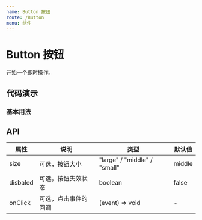 ```yaml
---
name: Button 按钮
route: /Button
menu: 组件
---
```



# Button 按钮

开始一个即时操作。

## 代码演示

### 基本用法

<LsbccBox code={BasicDemoCode} title="基本用法" desc="响应用户点击行为，触发相应的业务逻辑。">
  <BasicDemo />
</LsbccBox>

## API

| 属性     | 说明                 | 类型                         | 默认值 |
| -------- | -------------------- | ---------------------------- | ------ |
| size     | 可选，按钮大小       | "large" / "middle" / "small" | middle |
| disbaled | 可选，按钮失效状态   | boolean                      | false  |
| onClick  | 可选，点击事件的回调 | (event) => void              | -      |
